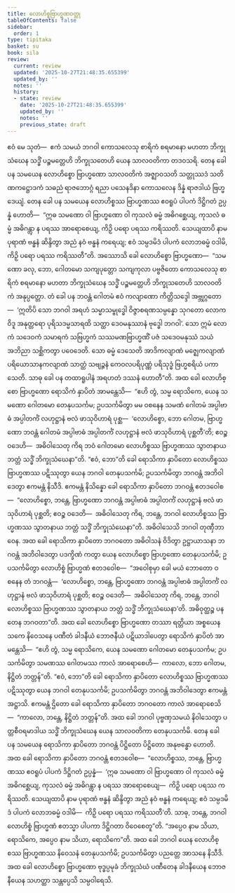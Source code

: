 ```yaml
---
title: လောဟိစ္စဗြာဟ္မဏဝတ္ထု
tableOfContents: false
sidebar:
  order: 1
type: tipitaka
basket: su
book: sila
review:
  current: review
  updated: '2025-10-27T21:48:35.655399'
  updated_by: ''
  notes: ''
  history:
  - state: review
    date: '2025-10-27T21:48:35.655399'
    updated_by: ''
    notes: ''
    previous_state: draft
---
```



<ReviewStatus review={frontmatter.review} showDetails={true} />

<HypothesisAnnotation frontmatter={frontmatter} />

<DynamicBreadcrumb />

<Division number="501" book="sila" e="ch" v="6" p="214">

<Paragraph number="865" book="sila">
ဧဝံ မေ သုတံ—  ဧကံ သမယံ ဘဂဝါ ကောသလေသု စာရိကံ စရမာနော မဟတာ ဘိက္ခုသံဃေန သဒ္ဓိံ ပဉ္စမတ္တေဟိ ဘိက္ခုသတေဟိ ယေန သာလဝတိကာ တဒဝသရိ. တေန ခေါ ပန သမယေန လောဟိစ္စော ဗြာဟ္မဏော သာလဝတိကံ အဇ္ဈာဝသတိ သတ္တုဿဒံ သတိဏကဋ္ဌောဒကံ သဓညံ ရာဇဘောဂ္ဂံ ရညာ ပသေနဒိနာ ကောသလေန ဒိန္နံ ရာဇဒါယံ ဗြဟ္မဒေယျံ.
</Paragraph>

</Division>
<Division number="502" book="sila" e="ch" v="6" p="214">

<Paragraph number="866" book="sila">
တေန ခေါ ပန သမယေန လောဟိစ္စဿ ဗြာဟ္မဏဿ ဧဝရူပံ ပါပကံ ဒိဋ္ဌိဂတံ ဥပ္ပန္နံ ဟောတိ—  “ဣဓ သမဏော ဝါ ဗြာဟ္မဏော ဝါ ကုသလံ ဓမ္မံ အဓိဂစ္ဆေယျ, ကုသလံ ဓမ္မံ အဓိဂန္တွာ န ပရဿ အာရောစေယျ, ကိဉှိ ပရော ပရဿ ကရိဿတိ. သေယျထာပိ နာမ ပုရာဏံ ဗန္ဓနံ ဆိန္ဒိတွာ အညံ နဝံ ဗန္ဓနံ ကရေယျ; ဧဝံ သမ္ပဒမိဒံ ပါပကံ လောဘဓမ္မံ ဝဒါမိ, ကိဉှိ ပရော ပရဿ ကရိဿတီ”တိ.
</Paragraph>

</Division>
<Division number="503" book="sila" e="ch" v="6" p="214">

<Paragraph number="867" book="sila">
အဿောသိ ခေါ လောဟိစ္စော ဗြာဟ္မဏော—  “သမဏော ခလု, ဘော, ဂေါတမော သကျပုတ္တော သကျကုလာ ပဗ္ဗဇိတော ကောသလေသု စာရိကံ စရမာနော မဟတာ ဘိက္ခုသံဃေန သဒ္ဓိံ ပဉ္စမတ္တေဟိ ဘိက္ခုသတေဟိ သာလဝတိကံ အနုပ္ပတ္တော. တံ ခေါ ပန ဘဝန္တံ ဂေါတမံ ဧဝံ ကလျာဏော ကိတ္တိသဒ္ဒေါ အဗ္ဘုဂ္ဂတော—  ‘ဣတိပိ သော ဘဂဝါ အရဟံ သမ္မာသမ္ဗုဒ္ဓေါ ဝိဇ္ဇာစရဏသမ္ပန္နော သုဂတော လောကဝိဒူ အနုတ္တရော ပုရိသဒမ္မသာရထိ သတ္ထာ ဒေဝမနုဿာနံ ဗုဒ္ဓေါ ဘဂဝါ’. သော ဣမံ လောကံ သဒေဝကံ သမာရကံ သဗြဟ္မကံ သဿမဏဗြာဟ္မဏိံ ပဇံ သဒေဝမနုဿံ သယံ အဘိညာ သစ္ဆိကတွာ ပဝေဒေတိ. သော ဓမ္မံ ဒေသေတိ အာဒိကလျာဏံ မဇ္ဈေကလျာဏံ ပရိယောသာနကလျာဏံ သာတ္ထံ သဗျဉ္ဇနံ ကေဝလပရိပုဏ္ဏံ ပရိသုဒ္ဓံ ဗြဟ္မစရိယံ ပကာသေတိ. သာဓု ခေါ ပန တထာရူပါနံ အရဟတံ ဒဿနံ ဟောတီ”တိ.
</Paragraph>

</Division>
<Division number="504" book="sila" e="ch" v="6" p="214">

<Paragraph number="868" book="sila">
အထ ခေါ လောဟိစ္စော ဗြာဟ္မဏော ရောသိကံ နှာပိတံ အာမန္တေသိ—  “ဧဟိ တွံ, သမ္မ ရောသိကေ, ယေန သမဏော ဂေါတမော တေနုပသင်္ကမ; ဥပသင်္ကမိတွာ မမ ဝစနေန သမဏံ ဂေါတမံ အပ္ပါဗာဓံ အပ္ပါတင်္ကံ လဟုဋ္ဌာနံ ဗလံ ဖာသုဝိဟာရံ ပုစ္ဆ—  ‘လောဟိစ္စော, ဘော ဂေါတမ, ဗြာဟ္မဏော ဘဝန္တံ ဂေါတမံ အပ္ပါဗာဓံ အပ္ပါတင်္ကံ လဟုဋ္ဌာနံ ဗလံ ဖာသုဝိဟာရံ ပုစ္ဆတီ’တိ; ဧဝဉ္စ ဝဒေဟိ—  အဓိဝါသေတု ကိရ ဘဝံ ဂေါတမော လောဟိစ္စဿ ဗြာဟ္မဏဿ သွာတနာယ ဘတ္တံ သဒ္ဓိံ ဘိက္ခုသံဃေနာ”တိ.
</Paragraph>

</Division>
<Division number="505" book="sila" e="ch" v="6" p="215">

<Paragraph number="869" book="sila">
“ဧဝံ, ဘော”တိ ခေါ ရောသိကာ နှာပိတော လောဟိစ္စဿ ဗြာဟ္မဏဿ ပဋိဿုတွာ ယေန ဘဂဝါ တေနုပသင်္ကမိ; ဥပသင်္ကမိတွာ ဘဂဝန္တံ အဘိဝါဒေတွာ ဧကမန္တံ နိသီဒိ. ဧကမန္တံ နိသိန္နော ခေါ ရောသိကာ နှာပိတော ဘဂဝန္တံ ဧတဒဝေါစ—  “လောဟိစ္စော, ဘန္တေ, ဗြာဟ္မဏော ဘဂဝန္တံ အပ္ပါဗာဓံ အပ္ပါတင်္ကံ လဟုဋ္ဌာနံ ဗလံ ဖာသုဝိဟာရံ ပုစ္ဆတိ; ဧဝဉ္စ ဝဒေတိ—  အဓိဝါသေတု ကိရ, ဘန္တေ, ဘဂဝါ လောဟိစ္စဿ ဗြာဟ္မဏဿ သွာတနာယ ဘတ္တံ သဒ္ဓိံ ဘိက္ခုသံဃေနာ”တိ. အဓိဝါသေသိ ဘဂဝါ တုဏှီဘာဝေန.
</Paragraph>

</Division>
<Division number="506" book="sila" e="ch" v="6" p="215">

<Paragraph number="870" book="sila">
အထ ခေါ ရောသိကာ နှာပိတော ဘဂဝတော အဓိဝါသနံ ဝိဒိတွာ ဥဋ္ဌာယာသနာ ဘဂဝန္တံ အဘိဝါဒေတွာ ပဒက္ခိဏံ ကတွာ ယေန လောဟိစ္စော ဗြာဟ္မဏော တေနုပသင်္ကမိ; ဥပသင်္ကမိတွာ လောဟိစ္စံ ဗြာဟ္မဏံ ဧတဒဝေါစ—  “အဝေါစုမှာ ခေါ မယံ ဘောတော ဝစနေန တံ ဘဂဝန္တံ—  ‘လောဟိစ္စော, ဘန္တေ, ဗြာဟ္မဏော ဘဂဝန္တံ အပ္ပါဗာဓံ အပ္ပါတင်္ကံ လဟုဋ္ဌာနံ ဗလံ ဖာသုဝိဟာရံ ပုစ္ဆတိ; ဧဝဉ္စ ဝဒေတိ—  အဓိဝါသေတု ကိရ, ဘန္တေ, ဘဂဝါ လောဟိစ္စဿ ဗြာဟ္မဏဿ သွာတနာယ ဘတ္တံ သဒ္ဓိံ ဘိက္ခုသံဃေနာ’တိ. အဓိဝုတ္ထဉ္စ ပန တေန ဘဂဝတာ”တိ.
</Paragraph>

</Division>
<Division number="507" book="sila" e="ch" v="6" p="215">

<Paragraph number="871" book="sila">
အထ ခေါ လောဟိစ္စော ဗြာဟ္မဏော တဿာ ရတ္တိယာ အစ္စယေန သကေ နိဝေသနေ ပဏီတံ ခါဒနီယံ ဘောဇနီယံ ပဋိယာဒါပေတွာ ရောသိကံ နှာပိတံ အာမန္တေသိ—  “ဧဟိ တွံ, သမ္မ ရောသိကေ, ယေန သမဏော ဂေါတမော တေနုပသင်္ကမ; ဥပသင်္ကမိတွာ သမဏဿ ဂေါတမဿ ကာလံ အာရောစေဟိ—  ကာလော, ဘော ဂေါတမ, နိဋ္ဌိတံ ဘတ္တန်”တိ. “ဧဝံ, ဘော”တိ ခေါ ရောသိကာ နှာပိတော လောဟိစ္စဿ ဗြာဟ္မဏဿ ပဋိဿုတွာ ယေန ဘဂဝါ တေနုပသင်္ကမိ; ဥပသင်္ကမိတွာ ဘဂဝန္တံ အဘိဝါဒေတွာ ဧကမန္တံ အဋ္ဌာသိ. ဧကမန္တံ ဌိတော ခေါ ရောသိကာ နှာပိတော ဘဂဝတော ကာလံ အာရောစေသိ—  “ကာလော, ဘန္တေ, နိဋ္ဌိတံ ဘတ္တန်”တိ.
</Paragraph>

</Division>
<Division number="508" book="sila" e="ch" v="6" p="216">

<Paragraph number="872" book="sila">
အထ ခေါ ဘဂဝါ ပုဗ္ဗဏှသမယံ နိဝါသေတွာ ပတ္တစီဝရမာဒါယ သဒ္ဓိံ ဘိက္ခုသံဃေန ယေန သာလဝတိကာ တေနုပသင်္ကမိ. တေန ခေါ ပန သမယေန ရောသိကာ နှာပိတော ဘဂဝန္တံ ပိဋ္ဌိတော ပိဋ္ဌိတော အနုဗန္ဓော ဟောတိ. အထ ခေါ ရောသိကာ နှာပိတော ဘဂဝန္တံ ဧတဒဝေါစ—  “လောဟိစ္စဿ, ဘန္တေ, ဗြာဟ္မဏဿ ဧဝရူပံ ပါပကံ ဒိဋ္ဌိဂတံ ဥပ္ပန္နံ—  ‘ဣဓ သမဏော ဝါ ဗြာဟ္မဏော ဝါ ကုသလံ ဓမ္မံ အဓိဂစ္ဆေယျ, ကုသလံ ဓမ္မံ အဓိဂန္တွာ န ပရဿ အာရောစေယျ—  ကိဉှိ ပရော ပရဿ ကရိဿတိ. သေယျထာပိ နာမ ပုရာဏံ ဗန္ဓနံ ဆိန္ဒိတွာ အညံ နဝံ ဗန္ဓနံ ကရေယျ; ဧဝံ သမ္ပဒမိဒံ ပါပကံ လောဘဓမ္မံ ဝဒါမိ—  ကိဉှိ ပရော ပရဿ ကရိဿတီ’တိ. သာဓု, ဘန္တေ, ဘဂဝါ လောဟိစ္စံ ဗြာဟ္မဏံ ဧတသ္မာ ပါပကာ ဒိဋ္ဌိဂတာ ဝိဝေစေတူ”တိ. “အပ္ပေဝ နာမ သိယာ, ရောသိကေ, အပ္ပေဝ နာမ သိယာ, ရောသိကေ”တိ.
</Paragraph>

<Paragraph number="873" book="sila">
အထ ခေါ ဘဂဝါ ယေန လောဟိစ္စဿ ဗြာဟ္မဏဿ နိဝေသနံ တေနုပသင်္ကမိ; ဥပသင်္ကမိတွာ ပညတ္တေ အာသနေ နိသီဒိ. အထ ခေါ လောဟိစ္စော ဗြာဟ္မဏော ဗုဒ္ဓပ္ပမုခံ ဘိက္ခုသံဃံ ပဏီတေန ခါဒနီယေန ဘောဇနီယေန သဟတ္ထာ သန္တပ္ပေသိ သမ္ပဝါရေသိ.
</Paragraph>
</Division>